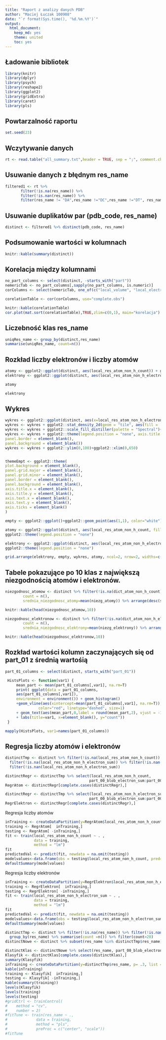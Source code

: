 ```yaml
---
title: "Raport z analizy danych PDB"
author: "Maciej Łuczak 100908"
date: "`r format(Sys.time(), '%d.%m.%Y')`"
output: 
  html_document: 
    keep_md: yes
    theme: united
    toc: yes
---
```


Ładowanie bibliotek
---
```r
library(knitr)
library(dplyr)
library(psych)
library(reshape2)
library(ggplot2)
library(gridExtra)
library(caret)
library(pls)
```

Powtarzalność raportu
---
```r
set.seed(23)
```

Wczytywanie danych
---
```r
rt <- read.table("all_summary.txt",header = TRUE, sep = ";", comment.char = "")
```

Usuwanie danych z błędnym res_name
---
```r
filtered1 <- rt %>%
       filter(!is.na(res_name)) %>%
       filter(!is.nan(res_name)) %>%
       filter(res_name != "DA",res_name !="DC",res_name !="DT", res_name !="DU",res_name != "DG", res_name !="DI",res_name !="UNK", res_name !="UNX", res_name !="UNL", res_name !="PR", res_name !="PD", res_name !="Y1", res_name !="EU", res_name !="N", res_name !="15P", res_name !="UQ", res_name !="PX4")
```

Usuwanie duplikatów par (pdb_code, res_name)
---
```r
distinct <- filtered1 %>% distinct(pdb_code, res_name)
```

Podsumowanie wartości w kolumnach
---
```r
knitr::kable(summary(distinct))
```

Korelacja między kolumnami
---
```r
no_part_columns <- select(distinct, -starts_with("part"))
nemericTab <- no_part_columns[,sapply(no_part_columns, is.numeric)]
corColumns <- select(nemericTab, one_of(c("local_volume", "local_electrons", "local_mean" ,"local_std", "local_max", "local_skewness","local_parts")))
```
```r
corelationTable <- cor(corColumns, use="complete.obs")
```
```r
knitr::kable(corelationTable)
cor.plot(mat.sort(corelationTable),TRUE,zlim=c(0,1), main="korelacja")
```

Liczebność klas res_name
---
```r
uniqRes_name <- group_by(distinct,res_name)
summarise(uniqRes_name, count=n())
```

Rozkład liczby elektronów i liczby atomów
---
```r
atomy <- ggplot2::ggplot(distinct, aes(local_res_atom_non_h_count)) + ggplot2::geom_histogram(binwidth = 1) +ggplot2::ggtitle("Rozkład liczby atomów")
elektrony <- ggplot2::ggplot(distinct, aes(local_res_atom_non_h_electron_sum)) + ggplot2::geom_histogram(binwidth = 5) +ggplot2::ggtitle("Rozkład liczby elektronów")
```
```r
atomy
```
```r
elektrony
```

Wykres
---
```r
wykres <- ggplot2::ggplot(distinct, aes(x=local_res_atom_non_h_electron_sum, y=local_res_atom_non_h_count))
wykres <- wykres + ggplot2::stat_density_2d(geom = "tile", aes(fill = ..density..), contour = FALSE)
wykres <- wykres + ggplot2::scale_fill_distiller(palette = "Spectral")+ ggplot2::scale_x_continuous(breaks=seq(100,601,100)) + ggplot2::scale_y_continuous(breaks=seq(20,101,20)) 
wykres <- wykres + ggplot2::theme(legend.position = "none", axis.title.x = element_blank() , axis.title.y = element_blank(), plot.background = element_blank(), 
panel.border = element_blank(), 
panel.background = element_blank())
wykres <- wykres + ggplot2::ylim(0,100)+ggplot2::xlim(0,650)


themeEmpt <- ggplot2::theme(                              
plot.background = element_blank(), 
panel.grid.major = element_blank(), 
panel.grid.minor = element_blank(), 
panel.border = element_blank(), 
panel.background = element_blank(),
axis.title.x = element_blank(),
axis.title.y = element_blank(),
axis.text.x = element_blank(),
axis.text.y = element_blank(),
axis.ticks = element_blank()
)

empty <- ggplot2::ggplot()+ggplot2::geom_point(aes(1,1), color="white") + themeEmpt
```
```r
atomy <- ggplot2::ggplot(distinct, aes(local_res_atom_non_h_count, fill="red", color="black")) + ggplot2::geom_histogram(binwidth = 1)+ggplot2::coord_flip()+ themeEmpt + 
ggplot2::theme(legend.position = "none")

elektrony <- ggplot2::ggplot(distinct, aes(local_res_atom_non_h_electron_sum, fill="red", color="black")) + ggplot2::geom_histogram(binwidth = 5)+ themeEmpt + 
ggplot2::theme(legend.position = "none")

grid.arrange(elektrony, empty, wykres, atomy, ncol=2, nrow=2, widths=c(4, 1), heights=c(1, 4))

```

Tabele pokazujące po 10 klas z największą niezgodnością atomów i elektronów.
---
```r
niezgodnosc_atomow <- distinct %>% filter(!is.na(dict_atom_non_h_count)) %>% mutate(niezg_atomy = dict_atom_non_h_count-local_res_atom_non_h_count) %>% group_by(res_name) %>% summarise(
        count = n(),
        srednia_niezgodnosc_atomy=mean(niezg_atomy)) %>% arrange(desc(srednia_niezgodnosc_atomy))

knitr::kable(head(niezgodnosc_atomow,10))

niezgodnosc_elektronow <- distinct %>% filter(!is.na(dict_atom_non_h_electron_sum)) %>% mutate(niezg_elektrony = dict_atom_non_h_electron_sum - local_res_atom_non_h_electron_sum) %>% group_by(res_name) %>% summarise(
        count = n(),
        srednia_niezgodnosc_elektrony=mean(niezg_elektrony)) %>% arrange(desc(srednia_niezgodnosc_elektrony))

knitr::kable(head(niezgodnosc_elektronow,10))
```

Rozkład wartości kolumn zaczynających się od part_01 z średnią wartośią
---
```r
part_01_columns <- select(distinct, starts_with("part_01"))

 HistsPlots <- function(var1) {
     mean_part <- mean(part_01_columns[,var1], na.rm=T)
     print( ggplot(data = part_01_columns,
     aes(part_01_columns[,var1]),
     environment = environment()) + geom_histogram() 
     +geom_vline(aes(xintercept=mean(part_01_columns[,var1], na.rm=T)),
               color="red", linetype="dashed", size=1) 
     + geom_text(aes(mean_part,0,label = round(mean_part,2), vjust = -1))
     + labs(title=var1, x=element_blank(), y="count"))
 }
```

```r
mapply(HistsPlots, var1=names(part_01_columns))
```

Regresja liczby atomów i elektronów
---
```r
distinctTmp <- distinct %>% filter(!is.na(local_res_atom_non_h_count)) %>%
  filter(!is.na(local_res_atom_non_h_electron_sum)) %>% filter(!is.nan(local_res_atom_non_h_count)) %>%
  filter(!is.nan(local_res_atom_non_h_electron_sum))

distinctRegr <- distinctTmp %>% select(local_res_atom_non_h_count,
                                      part_00_blob_electron_sum:part_00_density_sqrt_E3)
RegrAtom <- distinctRegr[complete.cases(distinctRegr),]

distinctRegr <- distinctTmp %>% select(local_res_atom_non_h_electron_sum,
                                      part_00_blob_electron_sum:part_00_density_sqrt_E3)
RegrElektron <- distinctRegr[complete.cases(distinctRegr),]
```

Regresja liczby atomów

```r
inTraining <- createDataPartition(y=RegrAtom$local_res_atom_non_h_count, p= .75, list = FALSE)
training <- RegrAtom[  inTraining,]
testing <- RegrAtom[ -inTraining,]
fit <- train(local_res_atom_non_h_count ~ . ,
             data = training,
             method = "lm")
fit
predictedVal <- predict(fit, newdata = na.omit(testing))
modelvalues<-data.frame(obs = testing$local_res_atom_non_h_count, pred=predictedVal)
defaultSummary(modelvalues)
```

Regresja liczby elektronów

```r
inTraining <- createDataPartition(y=RegrElektron$local_res_atom_non_h_electron_sum, p= .75, list = FALSE)
training <- RegrElektron[  inTraining,]
testing <- RegrElektron[ -inTraining,]
fit <- train(local_res_atom_non_h_electron_sum ~ . ,
             data = training,
             method = "lm")
fit
predictedVal <- predict(fit, newdata = na.omit(testing))
modelvalues<-data.frame(obs = testing$local_res_atom_non_h_electron_sum, pred=predictedVal)
defaultSummary(modelvalues)
```


```r
distinctTmp <- distinct %>% filter(!is.na(res_name)) %>% filter(!is.nan(res_name)) %>%
  group_by(res_name) %>% summarise(count =n()) %>% filter(count>20)
distinctNowe <- distinct %>% subset(res_name %in% distinctTmp$res_name) %>% filter(!is.na(res_name)) %>% filter(!is.nan(res_name))

distinctKlas <- distinctNowe %>% select(res_name, part_00_blob_electron_sum:part_00_density_sqrt_E3)
Klasyfik <- distinctKlas[complete.cases(distinctKlas),]
summary(Klasyfik)
inTraining <- createDataPartition(y=distinctTmp$res_name, p= .3, list = FALSE)
kable(inTraining)
training <- Klasyfik[  inTraining,]
testing <- Klasyfik[ -inTraining,]
kable(summary(training))
levels(Klasyfik)
levels(training)
levels(testing)
#gridCtrl <- trainControl(
#    method = "cv",
#    number = 2)
#fitTune <- train(res_name ~ .,
#             data = training,
#             method = "pls",
#             preProc = c("center", "scale"))
#fitTune
```